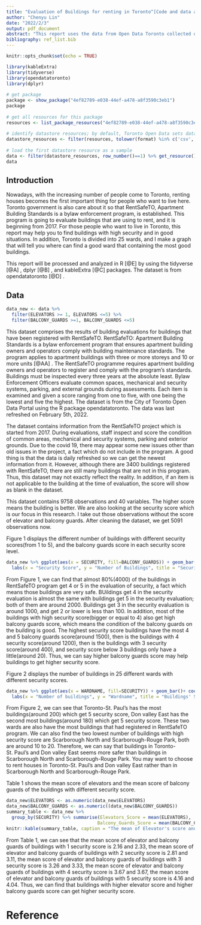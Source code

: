 ```yaml
---
title: "Evaluation of Buildings for renting in Toronto^[Code and data are available at: https://github.com/ChrisL00/Chris]"
author: "Chenyu Lin"
date: "2022/2/3"
output: pdf_document
abstract: "This report uses the data from Open Data Toronto collected data of RentSafeTO program. It gives us evaluations of buildings in Toronto. From this report, we can find Toronto-St. Paul's is the best ward to rent a safe house for people want to live in Toronto."
bibliography: ref_list.bib
---
```


```r
knitr::opts_chunk$set(echo = TRUE)
```

```r
library(kableExtra)
library(tidyverse)
library(opendatatoronto)
library(dplyr)
 
# get package
package <- show_package("4ef82789-e038-44ef-a478-a8f3590c3eb1")
package
 
# get all resources for this package
resources <- list_package_resources("4ef82789-e038-44ef-a478-a8f3590c3eb1")
 
# identify datastore resources; by default, Toronto Open Data sets datastore resource format to CSV for non-geospatial and GeoJSON for geospatial resources
datastore_resources <- filter(resources, tolower(format) %in% c('csv', 'geojson'))
 
# load the first datastore resource as a sample
data <- filter(datastore_resources, row_number()==1) %>% get_resource()
data
```

## Introduction

Nowadays, with the increasing number of people come to Toronto, renting houses becomes the first important thing for people who want to live here. Toronto government is also care about it so that RentSafeTO, Apartment Building Standards is a bylaw enforcement program, is established. This program is going to evaluate buildings that are using to rent, and it is beginning from 2017. For those people who want to live in Toronto, this report may help you to find buildings with high security and in good situations. In addition, Toronto is divided into 25 wards, and I make a graph that will tell you where can find a good ward that containing the most good buildings.

This report will be processed and analyzed in R [@E] by using the tidyverse [@A] , dplyr [@B] , and kableExtra [@C] packages. The dataset is from opendatatoronto [@D] .


## Data
```r
data_new <- data %>%
  filter(ELEVATORS >= 1, ELEVATORS <=5) %>%
  filter(BALCONY_GUARDS >=1, BALCONY_GUARDS <=5)
```

This dataset comprises the results of building evaluations for buildings that have been registered with RentSafeTO. RentSafeTO: Apartment Building Standards is a bylaw enforcement program that ensures apartment building owners and operators comply with building maintenance standards. The program applies to apartment buildings with three or more storeys and 10 or more units [@AA] . The RentSafeTO programme requires apartment building owners and operators to register and comply with the program's standards. Buildings must be inspected every three years at the absolute least. Bylaw Enforcement Officers evaluate common spaces, mechanical and security systems, parking, and external grounds during assessments. Each item is examined and given a score ranging from one to five, with one being the lowest and five the highest. The dataset is from the City of Toronto Open Data Portal using the R package opendatatoronto. The data was last refreshed on February 5th, 2022.


The dataset contains information from the RentSafeTO project which is started from 2017. During evaluations, staff inspect and score the condition of common areas, mechanical and security systems, parking and exterior grounds. Due to the covid 19, there may appear some new issues other than old issues in the project, a fact which do not include in the program. A good thing is that the data is daily refreshed so we can get the newest information from it. However, although there are 3400 buildings registered with RentSafeTO, there are still many buildings that are not in this program. Thus, this dataset may not exactly reflect the reality. In addition, if an item is not applicable to the building at the time of evaluation, the score will show as blank in the dataset.


This dataset contains 9758 observations and 40 variables. The higher score means the building is better. We are also looking at the security score which is our focus in this research. I take out those observations without the score of elevator and balcony guards. After cleaning the dataset, we get 5091 observations now.


Figure 1 displays the different number of buildings with different security scores(from 1 to 5), and the balcony guards score in each security score level.

```r
data_new %>% ggplot(aes(x = SECURITY, fill=BALCONY_GUARDS)) + geom_bar() + theme_classic()+
  labs(x = "Security Score", y = "Number of Buildings", title = "Security score and Balcony guards score")
```

From Figure 1, we can find that almost 80%(4000) of the buildings in RentSafeTO program get 4 or 5 in the evaluation of security, a fact which means those buildings are very safe. BUildings get 4 in the security evaluation is almost the same with buildings get 5 in the security evaluation; both of them are around 2000. Buildings get 3 in the security evaluation is around 1000, and get 2 or lower is less than 100. In addition, most of the buildings with high security score(bigger or equal to 4) also get high balcony guards score, which means the condition of the balcony guards on the building is good. The highest security score buildings have the most 4 and 5 balcony guards score(around 1500), then is the buildings with 4 security score(around 1200), then is the buildings with 3 security score(around 400), and security score below 3 buildings only have a little(around 20). Thus, we can say higher balcony guards score may help buildings to get higher security score.

\newpage

Figure 2 displays the number of buildings in 25 different wards with different security scores. 

```r
data_new %>% ggplot(aes(x = WARDNAME, fill=SECURITY)) + geom_bar()+ coord_flip() + theme_classic()+
  labs(x = "Number of buildings", y = "Wardname", title = "Buildings' Security score in different Wards")
```

From Figure 2, we can see that Toronto-St. Paul's has the most buildings(around 200) which get 5 security score, Don valley East has the second most buildings(around 180) which get 5 security score. These two wards are also have the most buildings that had registered in RentSafeTO program. We can also find the two lowest number of buildings with high security score are Scarborough North and Scarborough-Rouge Park, both are around 10 to 20. Therefore, we can say that buildings in Toronto-St. Paul's and Don valley East seems more safer than buildings in Scarborough North and Scarborough-Rouge Park. You may want to choose to rent houses in Toronto-St. Paul's and Don valley East rather than in Scarborough North and Scarborough-Rouge Park.


Table 1 shows the mean score of elevators and the mean score of balcony guards of the buildings with different security score.
```r
data_new$ELEVATORS <- as.numeric(data_new$ELEVATORS)
data_new$BALCONY_GUARDS <- as.numeric((data_new$BALCONY_GUARDS))
summary_table <- data_new %>%
  group_by(SECURITY) %>% summarise(Elevators_Score = mean(ELEVATORS),
                                  Balcony_Guards_Score = mean(BALCONY_GUARDS))
knitr::kable(summary_table, caption = "The mean of Elevator's score and balcony guards' score in different security buildings") %>% kable_styling(latex_option = "HOLD_position")
```
From Table 1, we can see that the mean score of elevator and balcony guards of buildings with 1 security score is 2.16 and 2.33, the mean score of elevator and balcony guards of buildings with 2 security score is 2.81 and 3.11, the mean score of elevator and balcony guards of buildings with 3 security score is 3.26 and 3.33, the mean score of elevator and balcony guards of buildings with 4 security score is 3.67 and 3.67, the mean score of elevator and balcony guards of buildings with 5 security score is 4.16 and 4.04. Thus, we can find that buildings with higher elevator score and higher balcony guards score can get higher security score.


\newpage

# Reference